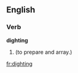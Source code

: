 ==English==

===Verb===
'''dighting'''

# {{archaic}} {{present participle of|[[dight]]}} (to prepare and array.)

[[fr:dighting]]